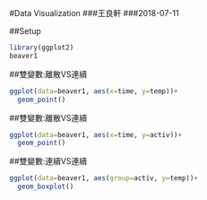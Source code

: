 #Data Visualization
###王良軒
###2018-07-11

##Setup
```R
library(ggplot2)
beaver1
```

##雙變數:離散VS連續

```R
ggplot(data=beaver1, aes(x=time, y=temp))+
  geom_point()
```

##雙變數:離散VS連續
```R
ggplot(data=beaver1, aes(x=time, y=activ))+
  geom_point()
```

##雙變數:連續VS連續
```R
ggplot(data=beaver1, aes(group=activ, y=temp))+
  geom_boxplot()
```

